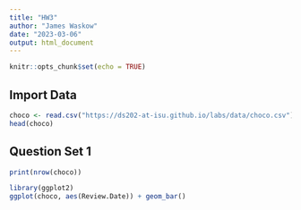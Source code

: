 ```yaml
---
title: "HW3"
author: "James Waskow"
date: "2023-03-06"
output: html_document
---
```


```r
knitr::opts_chunk$set(echo = TRUE)
```

## Import Data
```r
choco <- read.csv("https://ds202-at-isu.github.io/labs/data/choco.csv")
head(choco)
```

## Question Set 1
```r
print(nrow(choco))
```

```r
library(ggplot2)
ggplot(choco, aes(Review.Date)) + geom_bar()
```

